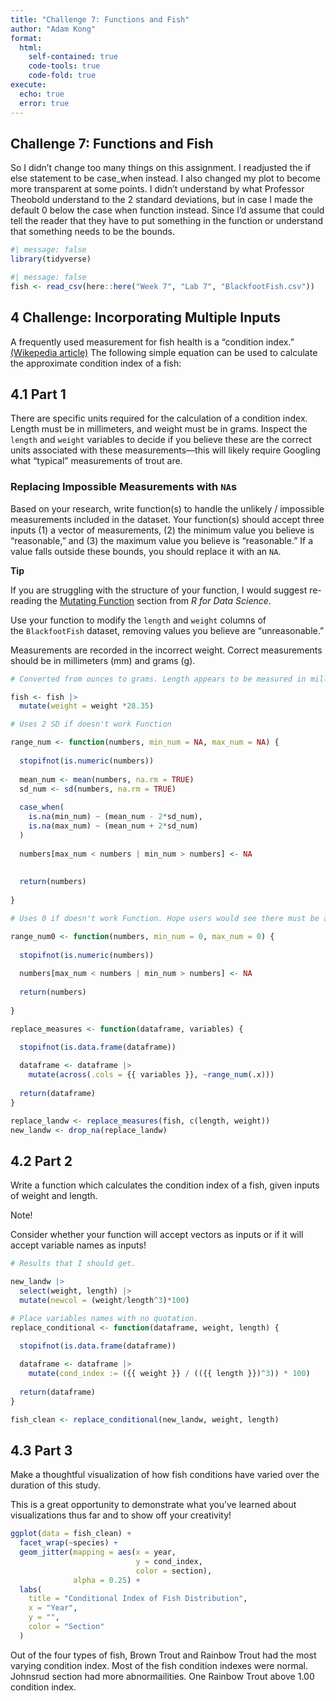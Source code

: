```yaml
---
title: "Challenge 7: Functions and Fish"
author: "Adam Kong"
format: 
  html:
    self-contained: true
    code-tools: true
    code-fold: true
execute:
  echo: true
  error: true
---
```


## Challenge 7: Functions and Fish

So I didn't change too many things on this assignment. I readjusted the if else statement to be case_when instead. I also changed my plot to become more transparent at some points. I didn't understand by what Professor Theobold understand to the 2 standard deviations, but in case I made the default 0 below the case when function instead. Since I'd assume that could tell the reader that they have to put something in the function or understand that something needs to be the bounds.

```r
#| message: false
library(tidyverse)
```

```r
#| message: false
fish <- read_csv(here::here("Week 7", "Lab 7", "BlackfootFish.csv"))
```

## **4 Challenge: Incorporating Multiple Inputs**

A frequently used measurement for fish health is a "condition index." [(Wikepedia article)](https://en.wikipedia.org/wiki/Condition_index_in_fish) The following simple equation can be used to calculate the approximate condition index of a fish:

## **4.1 Part 1**

There are specific units required for the calculation of a condition index. Length must be in millimeters, and weight must be in grams. Inspect the `length` and `weight` variables to decide if you believe these are the correct units associated with these measurements---this will likely require Googling what "typical" measurements of trout are.

### **Replacing Impossible Measurements with `NA`s**

Based on your research, write function(s) to handle the unlikely / impossible measurements included in the dataset. Your function(s) should accept three inputs (1) a vector of measurements, (2) the minimum value you believe is "reasonable," and (3) the maximum value you believe is "reasonable." If a value falls outside these bounds, you should replace it with an `NA`.

**Tip**

If you are struggling with the structure of your function, I would suggest re-reading the [Mutating Function](https://r4ds.hadley.nz/functions.html#mutate-functions) section from *R for Data Science*.

Use your function to modify the `length` and `weight` columns of the `BlackfootFish` dataset, removing values you believe are "unreasonable."

Measurements are recorded in the incorrect weight. Correct measurements should be in millimeters (mm) and grams (g).

```r
# Converted from ounces to grams. Length appears to be measured in millimeters

fish <- fish |>
  mutate(weight = weight *28.35)
```

```r
# Uses 2 SD if doesn't work Function

range_num <- function(numbers, min_num = NA, max_num = NA) {
  
  stopifnot(is.numeric(numbers))
  
  mean_num <- mean(numbers, na.rm = TRUE)
  sd_num <- sd(numbers, na.rm = TRUE)
  
  case_when(
    is.na(min_num) ~ (mean_num - 2*sd_num),
    is.na(max_num) ~ (mean_num + 2*sd_num)
  )
  
  numbers[max_num < numbers | min_num > numbers] <- NA 
  
  
  return(numbers)
  
}
```

```r
# Uses 0 if doesn't work Function. Hope users would see there must be an error and would default to 0.

range_num0 <- function(numbers, min_num = 0, max_num = 0) {
  
  stopifnot(is.numeric(numbers))
  
  numbers[max_num < numbers | min_num > numbers] <- NA 
  
  return(numbers)
  
}
```

```r
replace_measures <- function(dataframe, variables) {
  
  stopifnot(is.data.frame(dataframe))

  dataframe <- dataframe |>
    mutate(across(.cols = {{ variables }}, ~range_num(.x)))
  
  return(dataframe)
}
```

```r
replace_landw <- replace_measures(fish, c(length, weight))
new_landw <- drop_na(replace_landw)
```

## **4.2 Part 2**

Write a function which calculates the condition index of a fish, given inputs of weight and length.

Note!

Consider whether your function will accept vectors as inputs or if it will accept variable names as inputs!

```r
# Results that I should get.

new_landw |>
  select(weight, length) |>
  mutate(newcol = (weight/length^3)*100)
```

```r
# Place variables names with no quotation.
replace_conditional <- function(dataframe, weight, length) {
  
  stopifnot(is.data.frame(dataframe))

  dataframe <- dataframe |>
    mutate(cond_index := ({{ weight }} / (({{ length }})^3)) * 100)
  
  return(dataframe)
}
```

```r
fish_clean <- replace_conditional(new_landw, weight, length)
```

## **4.3 Part 3**

Make a thoughtful visualization of how fish conditions have varied over the duration of this study.

This is a great opportunity to demonstrate what you've learned about visualizations thus far and to show off your creativity!

```r
ggplot(data = fish_clean) +
  facet_wrap(~species) +
  geom_jitter(mapping = aes(x = year, 
                            y = cond_index, 
                            color = section),
              alpha = 0.25) +
  labs(
    title = "Conditional Index of Fish Distribution",
    x = "Year",
    y = "",
    color = "Section"
  )
```

Out of the four types of fish, Brown Trout and Rainbow Trout had the most varying condition index. Most of the fish condition indexes were normal. Johnsrud section had more abnormailities. One Rainbow Trout above 1.00 condition index.
